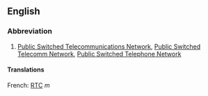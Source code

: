 ==English==

===Abbreviation===
#[[Public Switched Telecommunications Network]], [[Public Switched Telecomm Network]], [[Public Switched Telephone Network]]

====Translations====
French: [[RTC]] ''m''